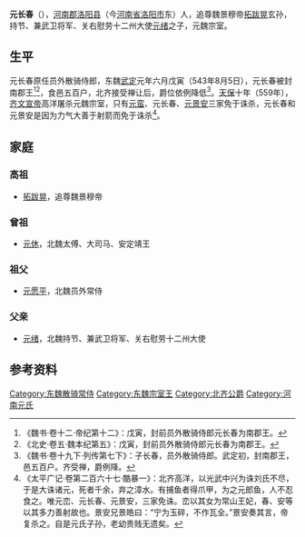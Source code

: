 '''元长春'''（{{bd||？|？||catIdx=y}}），[[河南郡|河南郡]][[洛阳县|洛阳县]]（今[[河南省|河南省]][[洛阳市|洛阳市]]东）人，追尊魏景穆帝[[拓跋晃|拓跋晃]]玄孙，持节、兼武卫将军、关右慰劳十二州大使[[元绪|元绪]]之子，元魏宗室。

==生平==
元长春原任员外散骑侍郎，东魏[[武定_(东魏)|武定]]元年六月戊寅（543年8月5日），元长春被封南郡王<ref>《魏书·卷十二·帝纪第十二》：戊寅，封前员外散骑侍郎元长春为南郡王。</ref><ref>《北史·卷五·魏本纪第五》：戊寅，封前员外散骑侍郎元长春为南郡王。</ref>，食邑五百户，北齐接受禅让后，爵位依例降低<ref>《魏书·卷十九下·列传第七下》：子长春，员外散骑侍郎。武定初，封南郡王，邑五百户。齐受禅，爵例降。</ref>。[[天保_(北齐)|天保]]十年（559年），[[齐文宣帝|齐文宣帝]]高洋屠杀元魏宗室，只有[[元蛮|元蛮]]、元长春、[[元景安|元景安]]三家免于诛杀，元长春和元景安是因为力气大善于射箭而免于诛杀<ref>《太平广记·卷第二百六十七·酷暴一》：北齐高洋，以光武中兴为诛刘氏不尽，于是大诛诸元，死者千余，弃之漳水。有捕鱼者得爪甲，为之元郎鱼，人不忍食之。唯元峦、元长春、元景安，三家免诛。峦以其女为常山王妃，春、安等以其多力善射故也。景安兄景皓曰：“宁为玉碎，不作瓦全。”景安奏其言，帝复杀之。自是元氏子孙，老幼贵贱无遗矣。</ref>。

==家庭==
===高祖===
*[[拓跋晃|拓跋晃]]，追尊魏景穆帝

===曾祖===
*[[元休|元休]]，北魏太傅、大司马、安定靖王

===祖父===
*[[元愿平|元愿平]]，北魏员外常侍

===父亲===
*[[元绪|元绪]]，北魏持节、兼武卫将军、关右慰劳十二州大使

== 参考资料 ==
{{reflist}}

[[Category:东魏散骑常侍|Category:东魏散骑常侍]]
[[Category:东魏宗室王|Category:东魏宗室王]]
[[Category:北齐公爵|Category:北齐公爵]]
[[Category:河南元氏|Category:河南元氏]]